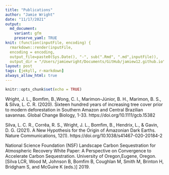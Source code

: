 ```yaml
---
title: "Publications"
author: "Jamie Wright"
date: "11/17/2021" 
output:
  md_document:
    variant: gfm
    preserve_yaml: TRUE
knit: (function(inputFile, encoding) {
  rmarkdown::render(inputFile, 
  encoding = encoding, 
  output_file=paste0(Sys.Date(), "-", sub(".Rmd", ".md",inputFile)), 
  output_dir = "/Users/jamiewright/Documents/GitHub/jamiew12.github.io") })
layout: post
tags: [jekyll, r-markdown]
always_allow_html: true
---
```


```r
knitr::opts_chunk$set(echo = TRUE)
```

Wright, J. L., Bomfim, B.,Wong, C. I., Marimon-Júnior, B. H., Marimon, B. S., & Silva, L. C. R. (2020). Sixteen hundred years of increasing tree cover prior to modern deforestation in Southern Amazon and Central Brazilian savannas. Global Change Biology, 1-33. https://doi.org/10.1111/gcb.15382

Silva, L. C. R., Corrêa, R. S., Wright, J. L., Bomfim, B., Hendrix, L., & Gavin, D. G. (2021). A New Hypothesis for the Origin of Amazonian Dark Earths. Nature Communications, 12(1). https://doi.org/10.1038/s41467-020-20184-2

National Science Foundation (NSF) Landscape Carbon Sequestration for Atmospheric Recovery White Paper: A Perspective on Convergence to Accelerate Carbon Sequestration. University of Oregon,Eugene, Oregon. [Silva LCR, Wood M, Johnson B, Bomfim B, Coughlan M, Smith M, Brinton H, Bridgham S, and McGuire K (eds.)] 2019.
